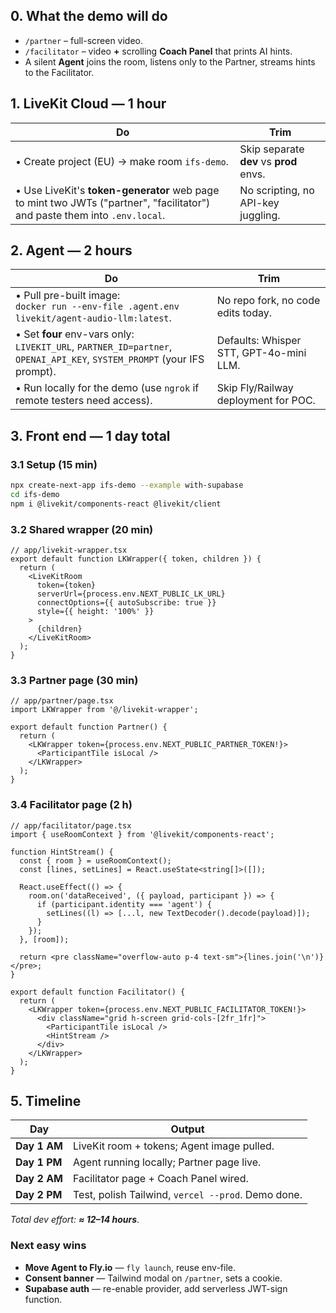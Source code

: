 ## 0. What the demo will do
* `/partner` – full-screen video.  
* `/facilitator` – video **+** scrolling **Coach Panel** that prints AI hints.  
* A silent **Agent** joins the room, listens only to the Partner, streams hints to the Facilitator.

## 1. LiveKit Cloud — 1 hour

| Do | Trim |
| --- | --- |
| • Create project (EU) → make room `ifs-demo`. | Skip separate **dev** vs **prod** envs. |
| • Use LiveKit's **token-generator** web page to mint two JWTs ("partner", "facilitator") and paste them into `.env.local`. | No scripting, no API-key juggling. |

## 2. Agent — 2 hours

| Do | Trim |
| --- | --- |
| • Pull pre-built image:<br/>`docker run --env-file .agent.env livekit/agent-audio-llm:latest`. | No repo fork, no code edits today. |
| • Set **four** env-vars only:<br/>`LIVEKIT_URL`, `PARTNER_ID=partner`, `OPENAI_API_KEY`, `SYSTEM_PROMPT` (your IFS prompt). | Defaults: Whisper STT, GPT-4o-mini LLM. |
| • Run locally for the demo (use `ngrok` if remote testers need access). | Skip Fly/Railway deployment for POC. |

## 3. Front end — 1 day total

### 3.1 Setup (15 min)

```bash
npx create-next-app ifs-demo --example with-supabase
cd ifs-demo
npm i @livekit/components-react @livekit/client
```

### 3.2 Shared wrapper (20 min)

```tsx
// app/livekit-wrapper.tsx
export default function LKWrapper({ token, children }) {
  return (
    <LiveKitRoom
      token={token}
      serverUrl={process.env.NEXT_PUBLIC_LK_URL}
      connectOptions={{ autoSubscribe: true }}
      style={{ height: '100%' }}
    >
      {children}
    </LiveKitRoom>
  );
}
```

### 3.3 Partner page (30 min)

```tsx
// app/partner/page.tsx
import LKWrapper from '@/livekit-wrapper';

export default function Partner() {
  return (
    <LKWrapper token={process.env.NEXT_PUBLIC_PARTNER_TOKEN!}>
      <ParticipantTile isLocal />
    </LKWrapper>
  );
}
```

### 3.4 Facilitator page (2 h)

```tsx
// app/facilitator/page.tsx
import { useRoomContext } from '@livekit/components-react';

function HintStream() {
  const { room } = useRoomContext();
  const [lines, setLines] = React.useState<string[]>([]);

  React.useEffect(() => {
    room.on('dataReceived', ({ payload, participant }) => {
      if (participant.identity === 'agent') {
        setLines((l) => [...l, new TextDecoder().decode(payload)]);
      }
    });
  }, [room]);

  return <pre className="overflow-auto p-4 text-sm">{lines.join('\n')}</pre>;
}

export default function Facilitator() {
  return (
    <LKWrapper token={process.env.NEXT_PUBLIC_FACILITATOR_TOKEN!}>
      <div className="grid h-screen grid-cols-[2fr_1fr]">
        <ParticipantTile isLocal />
        <HintStream />
      </div>
    </LKWrapper>
  );
}
```

## 5. Timeline

| Day | Output |
| --- | --- |
| **Day 1 AM** | LiveKit room + tokens; Agent image pulled. |
| **Day 1 PM** | Agent running locally; Partner page live. |
| **Day 2 AM** | Facilitator page + Coach Panel wired. |
| **Day 2 PM** | Test, polish Tailwind, `vercel --prod`. Demo done. |

*Total dev effort: **≈ 12–14 hours***.

### Next easy wins
* **Move Agent to Fly.io** — `fly launch`, reuse env-file.  
* **Consent banner** — Tailwind modal on `/partner`, sets a cookie.  
* **Supabase auth** — re-enable provider, add serverless JWT-sign function.
